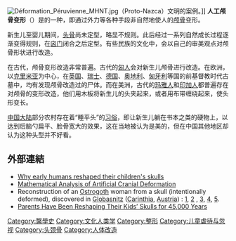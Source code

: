 {{Translating|time=2017-05-09T04:18:41+00:00}}
{{unreferenced|time=2016-05-10T16:09:20+00:00}}
[[File:Déformation_Péruvienne_MHNT.jpg|thumb]]（Proto-Nazca）文明的案例。]]
'''人工颅骨变形'''（{{lang-en|Artificial cranial deformation}}）是{{link-en|人体改造|Body modification}}的一种，即通过外力等各种手段非自然地使人的[[颅骨|颅骨]]变形。

新生儿至婴儿期间，[[头骨|头骨]]尚未定型，略显不规则。此后经过一系列自然成长过程逐渐变得规则，在[[囟门|囟门]]闭合之后定型。有些民族的文化中，会以自己的审美观点对颅骨形状进行改造。

在古代，颅骨变形改造非常普遍。古代的[[匈人|匈人]]会对新生儿颅骨进行改造。在欧洲，以[[克里米亚|克里米亚]]为中心，在[[英国|英国]]、[[瑞士|瑞士]]、[[德国|德国]]、[[奥地利|奥地利]]、[[匈牙利|匈牙利]]等国的前基督教时代古墓中，均有发现颅骨改造过的尸体。而在美洲，古代的[[玛雅人|玛雅人]]和[[印加人|印加人]]都普遍存在对颅骨的变形改造，他们用木板将新生儿的头夹起来，或者用布带缠绕起来，使头形变长。

[[中国大陆|中国大陆]]部分农村存在着“睡平头”的[[习俗|习俗]]，即让新生儿躺在书本之类的硬物上，以达到后脑勺扁平、脸骨宽大的效果，这在当地被认为是美的，但在中国其他地区却认为这种头型并不好看。

== 外部連結 ==
{{commons category|Artificial cranial deformation}}
*[http://www.bbc.com/earth/story/20141013-why-we-reshape-childrens-skulls Why early humans reshaped their children's skulls] {{Wayback|url=http://www.bbc.com/earth/story/20141013-why-we-reshape-childrens-skulls |date=20200708105259 }}
*[http://www.mackaos.com.au/Articles/crandef.html Mathematical Analysis of Artificial Cranial Deformation] {{Wayback|url=http://www.mackaos.com.au/Articles/crandef.html |date=20200305180853 }}
*Reconstruction of an [[東哥德人|Ostrogoth]] woman from a skull (intentionally deformed), discovered in [[Globasnitz|Globasnitz]] ([[克恩頓邦|Carinthia]], [[Austria|Austria]]) : [https://web.archive.org/web/20120325061215/http://www.sciencephoto.com/images/download_lo_res.html?id=699000382], [http://www.sciencephoto.com/media/185395/enlarge] {{Wayback|url=http://www.sciencephoto.com/media/185395/enlarge |date=20120730084353 }}, [https://web.archive.org/web/20120325061233/http://www.sciencephoto.com/images/download_lo_res.html?id=699000384], [https://web.archive.org/web/20120325061240/http://www.sciencephoto.com/images/download_lo_res.html?id=699000386], [https://web.archive.org/web/20120325061246/http://www.sciencephoto.com/images/download_lo_res.html?id=699000387].
* [http://www.smithsonianmag.com/smart-news/parents-have-been-reshaping-their-kids-skulls-45000-years-180957343/?no-ist Parents Have Been Reshaping Their Kids’ Skulls for 45,000 Years] {{Wayback|url=http://www.smithsonianmag.com/smart-news/parents-have-been-reshaping-their-kids-skulls-45000-years-180957343/?no-ist |date=20200710165404 }}

[[Category:醫學史|Category:醫學史]]
[[Category:文化人类学|Category:文化人类学]]
[[Category:整形|Category:整形]]
[[Category:儿童虐待与忽视|Category:儿童虐待与忽视]]
[[Category:头颈骨|Category:头颈骨]]
[[Category:人体改造|Category:人体改造]]